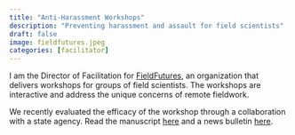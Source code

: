 ```yaml
---
title: "Anti-Harassment Workshops"
description: "Preventing harassment and assault for field scientists"
draft: false 
image: fieldfutures.jpeg
categories: [facilitator]
---
```


I am the Director of Facilitation for [FieldFutures](fieldfutures.org), an organization that delivers workshops for groups of field scientists. The workshops are interactive and address the unique concerns of remote fieldwork.

We recently evaluated the efficacy of the workshop through a collaboration with a state agency. Read the manuscript [here](https://doi.org/10.1038/s41598-023-49203-0) and a news bulletin [here](https://news.ucsc.edu/2024/01/fieldwork-harassment-research.html?utm_source=MarketingCloud&utm_medium=email&utm_campaign=_Impact+Report%2c+January+2024&utm_content=https%3a%2f%2fnews.ucsc.edu%2f2024%2f01%2ffieldwork-harassment-research.html).
